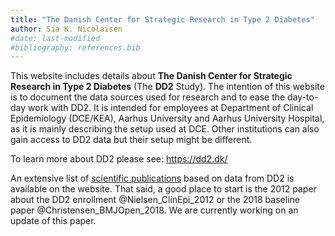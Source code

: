 ```yaml
---
title: "The Danish Center for Strategic Research in Type 2 Diabetes"
author: Sia K. Nicolaisen
#date: last-modified
#bibliography: references.bib
---
```


This website includes details about **The Danish Center for Strategic Research in Type 2 Diabetes** (The **DD2** Study). The intention of this website is to document the data sources used for research and to ease the day-to-day work with DD2. It is intended for employees at Department of Clinical Epidemiology (DCE/KEA), Aarhus University and Aarhus University Hospital, as it is mainly describing the setup used at DCE. Other institutions can also gain access to DD2 data but their setup might be different. 

To learn more about DD2 please see: <https://dd2.dk/>

An extensive list of [scientific publications](https://dd2.dk/nyheder/categories/videnskabelige-publikationer) based on data from DD2 is available on the website. That said, a good place to start is the 2012 paper about the DD2 enrollment @Nielsen_ClinEpi_2012 or the 2018 baseline paper @Christensen_BMJOpen_2018. We are currently working on an update of this paper. 


